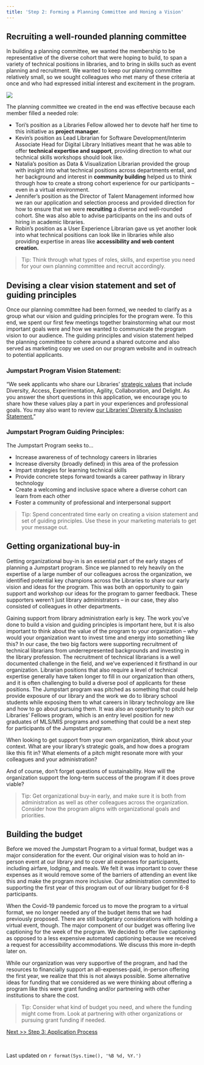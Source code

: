 ```yaml
---
title: 'Step 2: Forming a Planning Committee and Honing a Vision'
---
```


## Recruiting a well-rounded planning committee ##

In building a planning committee, we wanted the membership to be representative of the diverse cohort that were hoping to build, to span a variety of technical positions in libraries, and to bring in skills such as event planning and recruitment. We wanted to keep our planning committee relatively small, so we sought colleagues who met many of these criteria at once and who had expressed initial interest and excitement in the program. 

![](./images/committee.png)

The planning committee we created in the end was effective because each member filled a needed role: 
  
- Tori’s position as a Libraries Fellow allowed her to devote half her time to this initiative as **project manager**. 
- Kevin’s position as Lead Librarian for Software Development/Interim Associate Head for Digital Library Initiatives meant that he was able to offer **technical expertise and support**, providing direction to what our technical skills workshops should look like. 
- Natalia’s position as Data & Visualization Librarian provided the group with insight into what technical positions across departments entail, and her background and interest in **community building** helped us to think through how to create a strong cohort experience for our participants -- even in a virtual environment. 
- Jennifer’s position as the Director of Talent Management informed how we ran our application and selection process and provided direction for how to ensure that we were **recruiting** a diverse and well-rounded cohort. She was also able to advise participants on the ins and outs of hiring in academic libraries. 
- Robin’s position as a User Experience Librarian gave us yet another look into what technical positions can look like in libraries while also providing expertise in areas like **accessibility and web content creation.** 

> Tip: Think through what types of roles, skills, and expertise you need for your own planning committee and recruit accordingly.

## Devising a clear vision statement and set of guiding principles ##
Once our planning committee had been formed, we needed to clarify as a group what our vision and guiding principles for the program were. To this end, we spent our first few meetings together brainstorming what our most important goals were and how we wanted to communicate the program vision to our audience. The guiding principles and vision statement helped the planning committee to cohere around a shared outcome and also served as marketing copy we used on our program website and in outreach to potential applicants.

### Jumpstart Program Vision Statement: ###
  
  “We seek applicants who share our Libraries’ [strategic values](https://www.lib.ncsu.edu/strategic-priorities) that include Diversity, Access, Experimentation, Agility, Collaboration, and Delight. As you answer the short questions in this application, we encourage you to share how these values play a part in your experiences and professional goals. You may also want to review [our Libraries’ Diversity & Inclusion Statement.](https://www.lib.ncsu.edu/equity-diversity-inclusion)”

### Jumpstart Program Guiding Principles: ### 
  
The Jumpstart Program seeks to...

- Increase awareness of of technology careers in libraries
- Increase diversity (broadly defined) in this area of the profession
- Impart strategies for learning technical skills
- Provide concrete steps forward towards a career pathway in library technology
- Create a welcoming and inclusive space where a diverse cohort can learn from each other
- Foster a community of professional and interpersonal support

> Tip: Spend concentrated time early on creating a vision statement and set of guiding principles. Use these in your marketing materials to get your message out.

## Getting organizational buy-in ##

Getting organizational buy-in is an essential part of the early stages of planning a Jumpstart program. Since we planned to rely heavily on the expertise of a large number of our colleagues across the organization, we identified potential key champions across the Libraries to share our early vision and ideas for the program. This was both an opportunity to gain support and workshop our ideas for the program to garner feedback. These supporters weren’t just library administrators -- in our case, they also consisted of colleagues in other departments.

Gaining support from library administration early is key. The work you’ve done to build a vision and guiding principles is important here, but it is also important to think about the value of the program to your organization -- why would your organization want to invest time and energy into something like this? In our case, the two big factors were supporting recruitment of technical librarians from underrepresented backgrounds and investing in the library profession. The recruitment of technical librarians is a well documented challenge in the field, and we’ve experienced it firsthand in our organization. Librarian positions that also require a level of technical expertise generally have taken longer to fill in our organization than others, and it is often challenging to build a diverse pool of applicants for these positions. The Jumpstart program was pitched as something that could help provide exposure of our library and the work we do to library school students while exposing them to what careers in library technology are like and how to go about pursuing them. It was also an opportunity to pitch our Libraries’ Fellows program, which is an entry level position for new graduates of MLS/MIS programs and something that could be a next step for participants of the Jumpstart program.

When looking to get support from your own organization, think about your context. What are your library’s strategic goals, and how does a program like this fit in? What elements of a pitch might resonate more with your colleagues and your administration?

And of course, don't forget questions of sustainability. How will the organization support the long-term success of the program if it does prove viable?
  
> Tip: Get organizational buy-in early, and make sure it is both from administration as well as other colleagues across the organization. Consider how the program aligns with organizational goals and priorities.

## Building the budget ##

Before we moved the Jumpstart Program to a virtual format, budget was a major consideration for the event. Our original vision was to hold an in-person event at our library and to cover all expenses for participants, including airfare, lodging, and meals. We felt it was important to cover these expenses as it would remove some of the barriers of attending an event like this and make the program more inclusive. Our administration committed to supporting the first year of this program out of our library budget for 6-8 participants.

When the Covid-19 pandemic forced us to move the program to a virtual format, we no longer needed any of the budget items that we had previously proposed. There are still budgetary considerations with holding a virtual event, though. The major component of our budget was offering live captioning for the week of the program. We decided to offer live captioning as opposed to a less expensive automated captioning because we received a request for accessibility accommodations. We discuss this more in-depth later on.

While our organization was very supportive of the program, and had the resources to financially support an all-expenses-paid, in-person offering the first year, we realize that this is not always possible. Some alternative ideas for funding that we considered as we were thinking about offering a program like this were grant funding and/or partnering with other institutions to share the cost. 

> Tip: Consider what kind of budget you need, and where the funding might come from. Look at partnering with other organizations or pursuing grant funding if needed.

[Next >> Step 3: Application Process](https://ncsu-libraries.github.io/jumpstart-framework/application.html)

<br>

Last updated on `r format(Sys.time(), '%B %d, %Y.')`
